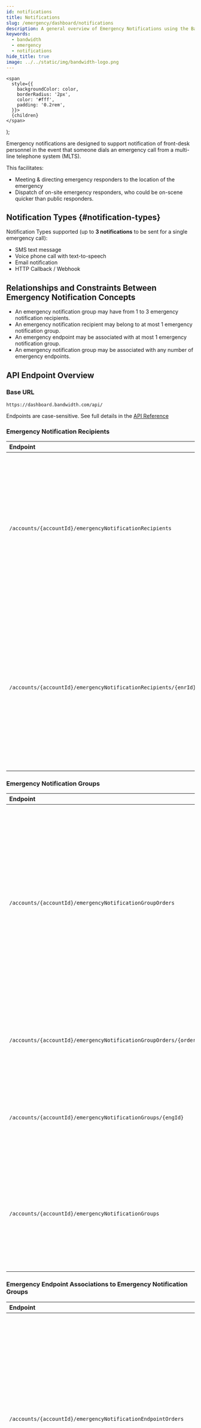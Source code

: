 ```yaml
---
id: notifications
title: Notifications
slug: /emergency/dashboard/notifications
description: A general overview of Emergency Notifications using the Bandwidth Dashboard
keywords:
  - bandwidth
  - emergency
  - notifications
hide_title: true
image: ../../static/img/bandwidth-logo.png
---
```


    <span
      style={{
        backgroundColor: color,
        borderRadius: '2px',
        color: '#fff',
        padding: '0.2rem',
      }}>
      {children}
    </span>
  );

Emergency notifications are designed to support notification of front-desk personnel in the event that someone dials an emergency call from a multi-line telephone system (MLTS).

This facilitates:

  * Meeting & directing emergency responders to the location of the emergency
  * Dispatch of on-site emergency responders, who could be on-scene quicker than public responders.

## Notification Types {#notification-types}

Notification Types supported (up to **3 notifications** to be sent for a single emergency call):

  * SMS text message
  * Voice phone call with text-to-speech
  * Email notification
  * HTTP Callback / Webhook

## Relationships and Constraints Between Emergency Notification Concepts

  * An emergency notification group may have from 1 to 3 emergency notification recipients.
  * An emergency notification recipient may belong to at most 1 emergency notification group.
  * An emergency endpoint may be associated with at most 1 emergency notification group.
  * An emergency notification group may be associated with any number of emergency endpoints.

## API Endpoint Overview

### Base URL

`https://dashboard.bandwidth.com/api/`

Endpoints are case-sensitive. See full details in the [API Reference](/apis/numbers)

### Emergency Notification Recipients

| Endpoint                                                        | Description                                                                                                                                                                                                                                                                                                                 |
|:----------------------------------------------------------------|:----------------------------------------------------------------------------------------------------------------------------------------------------------------------------------------------------------------------------------------------------------------------------------------------------------------------------|
| `/accounts/{accountId}/emergencyNotificationRecipients`         | Use the <Highlight color="#079CEE">POST</Highlight> operation to create an emergency notification recipient.<br/>Use the <<Highlight color="#00bf8c">GET</Highlight> operation with optional query parameters to fetch emergency notifications associated with the account.                                                                              |
| `/accounts/{accountId}/emergencyNotificationRecipients/{enrId}` | Use the <<Highlight color="#00bf8c">GET</Highlight> operation to fetch a specific emergency notification recipient by identifier.<br/>Use the <code class="put">PUT</code> operation to replace an emergency notification recipient.<br/>Use the <code class="delete">DELETE</code> operation to remove an emergency notification recipient. |

### Emergency Notification Groups

| Endpoint                                                           | Description                                                                                                                                                                                                                                                                                  |
|:-------------------------------------------------------------------|:---------------------------------------------------------------------------------------------------------------------------------------------------------------------------------------------------------------------------------------------------------------------------------------------|
| `/accounts/{accountId}/emergencyNotificationGroupOrders`           | Use the <Highlight color="#079CEE">POST</Highlight> operation to create an order to create, modify, or delete an emergency notification group.<br/>Use the <<Highlight color="#00bf8c">GET</Highlight> operation with optional query parameters to fetch emergency notification group orders associated with the account. |
| `/accounts/{accountId}/emergencyNotificationGroupOrders/{orderId}` | Use the <<Highlight color="#00bf8c">GET</Highlight> operation to fetch a specific emergency notification group order by identifier.                                                                                                                                                                         |
| `/accounts/{accountId}/emergencyNotificationGroups/{engId}`        | Use the <<Highlight color="#00bf8c">GET</Highlight> operation to fetch a specific current emergency notification group by identifier.                                                                                                                                                                       |
| `/accounts/{accountId}/emergencyNotificationGroups`                | Use the <<Highlight color="#00bf8c">GET</Highlight> operation with optional query parameters to fetch current emergency notification groups associated with the account.                                                                                                                                    |

### Emergency Endpoint Associations to Emergency Notification Groups

| Endpoint                                                              | Description                                                                                                                                                                                                                                                                                                            |
|:----------------------------------------------------------------------|:-----------------------------------------------------------------------------------------------------------------------------------------------------------------------------------------------------------------------------------------------------------------------------------------------------------------------|
| `/accounts/{accountId}/emergencyNotificationEndpointOrders`           | Use the <Highlight color="#079CEE">POST</Highlight> operation to create an order to add or remove emergency endpoint associations to an emergency notification group.<br/>Use the <<Highlight color="#00bf8c">GET</Highlight> operation with optional query parameters to fetch emergency notification endpoint orders associated with the account. |
| `/accounts/{accountId}/emergencyNotificationEndpointOrders/{orderId}` | Use the <<Highlight color="#00bf8c">GET</Highlight> operation to fetch a specific emergency notification endpoint order by identifier.                                                                                                                                                                                                |
| `/tns/{tn}/tndetails`                                                 | Use the <<Highlight color="#00bf8c">GET</Highlight> operation to fetch information, including emergency endpoint associations to an emergency notification group for a specified telephone number.                                                                                                                                    |
| `/accounts/{accountId}/aeuis`                                         | Use the <<Highlight color="#00bf8c">GET</Highlight> operation with optional query parameters to fetch information, including emergency endpoint associations to an emergency notification group for alternate caller identifiers associated with the account.                                                                         |
| `/accounts/{accountId}/aeuis/{acid}`                                  | Use the <<Highlight color="#00bf8c">GET</Highlight> operation to fetch information, including emergency endpoint associations to an emergency notification group for a specified alternate caller identifier.                                                                                                                         |

## Key Terminology

| Term                                  | Description                                                                                                                                                                                                                                                                                                                                                                                                                                                                                                                                                                                                                                                                                                                                                                                                                                |
|:--------------------------------------|:-------------------------------------------------------------------------------------------------------------------------------------------------------------------------------------------------------------------------------------------------------------------------------------------------------------------------------------------------------------------------------------------------------------------------------------------------------------------------------------------------------------------------------------------------------------------------------------------------------------------------------------------------------------------------------------------------------------------------------------------------------------------------------------------------------------------------------------------|
| Alternate Caller Identity (ACID)      | See Alternate End-User Identity (AEUI).                                                                                                                                                                                                                                                                                                                                                                                                                                                                                                                                                                                                                                                                                                                                                                                                    |
| Alternate End-User Identity (AEUI)    | A unique alpha-numeric string which may be used as an alternative to using a telephone number to identify the applicable 911 end-user.  An AEUI may have an End User name and valid street address, in addition to the optional association with an emergency notification group.                                                                                                                                                                                                                                                                                                                                                                                                                                                                                                                                                          |
| Callback                              | A mechanism to deliver an emergency notification in which an HTTPS URL is invoked with information about the emergency call.  An emergency notification recipient can have a type of Callback to indicate that a web URL should be invoked to deliver the notification of an emergency call.                                                                                                                                                                                                                                                                                                                                                                                                                                                                                                                                               |
| Callback Password                     | The password used to authenticate the sender of a Callback to the receiver of the Callback.  When an emergency notification recipient is configured with type set to Callback, an HTTPS URL, callback password, and callback username are included in the configuration.                                                                                                                                                                                                                                                                                                                                                                                                                                                                                                                                                                   |
| Callback Username                     | The username used to authenticate the sender of a Callback to the receiver of the Callback.  When an emergency notification recipient is configured with type set to Callback, an HTTPS URL, callback password, and callback username are included in the configuration.                                                                                                                                                                                                                                                                                                                                                                                                                                                                                                                                                                   |
| Callback URL                          | The HTTPS URL used as the target of an emergency notification recipient with type Callback.  When an emergency notification recipient is configured with type set to Callback, an HTTPS URL, callback password, and callback username are included in the configuration.                                                                                                                                                                                                                                                                                                                                                                                                                                                                                                                                                                   |
| Date Formats                          | Where displayed or used for filtering order histories, use the format YYYY-MM-DDTHH:MM:SS.mmmmX, where if "X" is used for timezone information.  For UTC, "X" is replaced with "Z".  For other timezones, "X" is replaced with a positive or negative UTC offset.  For example, a date and time specified in U.S. EDT would look like 2020-04-01T15:40:32.243-05:00.  A date and time specified in U.S. EST would look like 2019-12-17T04:55:21.099-04:00.  A date and time specified in Japan standard time would look like 2020-04-01T15:48:29.798+09:00.  If the timezone information is omitted, UTC is assumed.  If the time is omitted, time 00:00:00.000 is assumed.                                                                                                                                                                |
| Emergency Call                        | If an emergency endpoint is associated with an emergency notification group, and an emergency call is originated from that endpoint, notifications are sent according to the emergency notification recipients configured for the emergency notification group.                                                                                                                                                                                                                                                                                                                                                                                                                                                                                                                                                                            |
| Emergency Endpoint                    | An identifier associated with the originator of an emergency call.  An emergency endpoint may be a telephone number or an AEUI.  An emergency endpoint must be configured with an emergency location, including a valid street address.  An emergency endpoint may be associated with one emergency notification group.                                                                                                                                                                                                                                                                                                                                                                                                                                                                                                                    |
| Emergency Endpoint AEUI               | An emergency endpoint defined as an AEUI.                                                                                                                                                                                                                                                                                                                                                                                                                                                                                                                                                                                                                                                                                                                                                                                                  |
| Emergency Endpoint TN                 | An emergency endpoint defined as a telephone number (TN).                                                                                                                                                                                                                                                                                                                                                                                                                                                                                                                                                                                                                                                                                                                                                                                  |
| Emergency Notification Endpoint Order | When an emergency endpoint is associated with an emergency notification group, that association is configured by submitting an order.  The "order" provides a record of what was configured, when, and by whom.  It also allows you to do other things while the order is being fulfilled.  For example, an order to associate 10,000 emergency endpoints to an emergency notification group may take a couple of minutes to complete.  If necessary for trouble-shooting, you may query the order history in a number of ways to find out when an endpoint was added to or removed from a group.                                                                                                                                                                                                                                          |
| Emergency Notification Group          | A container for a set of emergency endpoints that should all trigger the same set of emergency notifications if one of them places an emergency call.  An emergency notification group may have from one to three emergency notification recipients of any type.  For example, a group could have two email recipients and one SMS recipient.  Any number of emergency endpoints may be associated with an emergency notification group.                                                                                                                                                                                                                                                                                                                                                                                                   |
| Emergency Notification Group Order    | When an emergency notification group is configured, it is done by submitting an order.  The "order" provides a record of what was configured, when, and by whom.  It also allows you to do other things while the order is being fulfilled.  For example, if you add a new emergency notification recipient to an emergency notification group that has 10,000 emergency endpoints associated, it may take a couple of minutes to process the order.  If necessary for trouble-shooting, you may query the order history in a number of ways to find out when a group was added, updated, or removed.                                                                                                                                                                                                                                      |
| Emergency Notification Recipient      | Defines the recipient of an emergency notification by specifying who should be notified and how that notification should be delivered.  An emergency notification recipient has a description, a type, and a target.  The type can be one of EMAIL, SMS, TTS, or CALLBACK.  The target goes along with the type.  For example, if the type is EMAIL, then the target is an email address.  If the type is SMS, the target is a telephone number capable of receiving texts.  If the type is TTS, the target is a telephone number.  If type is CALLBACK, the target is an HTTPS URL that specifies the callback server.  When type is CALLBACK, a Username and Password are also configured to authenticate the call to the callback server.  An emergency notification recipient may be associated with one emergency notification group. |
| Notification Type                     | The mechanism used to deliver a emergency notification.  Emergency notifications may be delivered by email, text, voice call (using text-to- speech), or a web callback.  See Emergency Notification Recipient for more details.                                                                                                                                                                                                                                                                                                                                                                                                                                                                                                                                                                                                           |
| Short Message Service (SMS)           | A means of delivering text messages to an SMS enabled device like a smart phone.  An emergency notification recipient can have a type of SMS, meaning that a text should be sent to the configured telephone number if an emergency call is placed by an emergency endpoint associated with the emergency notification group that uses that recipient.                                                                                                                                                                                                                                                                                                                                                                                                                                                                                     |
| Text To Speech (TTS)                  | A means of delivering a voice call to notify a recipient of an emergency call.  An emergency notification recipient can have a type of TTS, meaning that a text-to - speech voice call should be placed to the configured telephone number if an emergency call is placed by an emergency endpoint associated with the emergency notification group that uses that recipient.                                                                                                                                                                                                                                                                                                                                                                                                                                                              |
